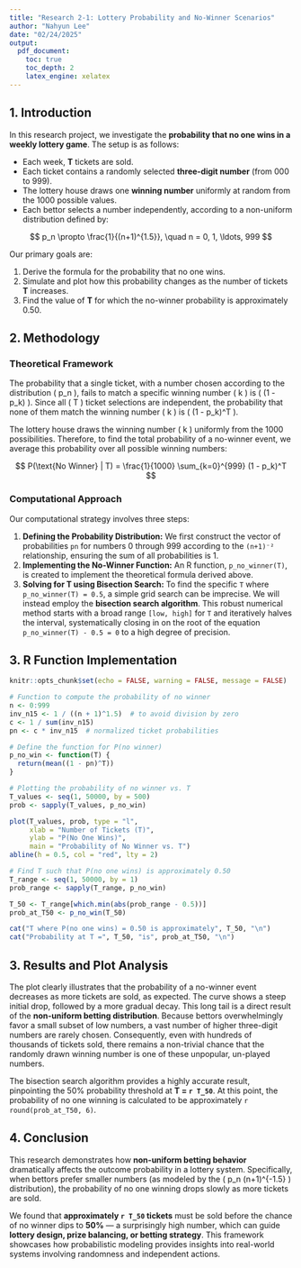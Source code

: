 ```yaml
---
title: "Research 2-1: Lottery Probability and No-Winner Scenarios"
author: "Nahyun Lee"
date: "02/24/2025"
output:
  pdf_document:
    toc: true
    toc_depth: 2
    latex_engine: xelatex
---
```


## 1. Introduction

In this research project, we investigate the **probability that no one wins in a weekly lottery game**. The setup is as follows:

- Each week, **T** tickets are sold.
- Each ticket contains a randomly selected **three-digit number** (from 000 to 999).
- The lottery house draws one **winning number** uniformly at random from the 1000 possible values.
- Each bettor selects a number independently, according to a non-uniform distribution defined by:

$$
p_n \propto \frac{1}{(n+1)^{1.5}}, \quad n = 0, 1, \ldots, 999
$$

Our primary goals are:

1. Derive the formula for the probability that no one wins.
2. Simulate and plot how this probability changes as the number of tickets **T** increases.
3. Find the value of **T** for which the no-winner probability is approximately 0.50.


## 2. Methodology

### Theoretical Framework

The probability that a single ticket, with a number chosen according to the distribution \( p_n \), fails to match a specific winning number \( k \) is \( (1 - p_k) \). Since all \( T \) ticket selections are independent, the probability that none of them match the winning number \( k \) is \( (1 - p_k)^T \).

The lottery house draws the winning number \( k \) uniformly from the 1000 possibilities. Therefore, to find the total probability of a no-winner event, we average this probability over all possible winning numbers:

$$
P(\text{No Winner} | T) = \frac{1}{1000} \sum_{k=0}^{999} (1 - p_k)^T
$$

### Computational Approach

Our computational strategy involves three steps:

1.  **Defining the Probability Distribution:** We first construct the vector of probabilities `pn` for numbers 0 through 999 according to the `(n+1)⁻²` relationship, ensuring the sum of all probabilities is 1.
2.  **Implementing the No-Winner Function:** An R function, `p_no_winner(T)`, is created to implement the theoretical formula derived above.
3.  **Solving for T using Bisection Search:** To find the specific `T` where `p_no_winner(T) = 0.5`, a simple grid search can be imprecise. We will instead employ the **bisection search algorithm**. This robust numerical method starts with a broad range `[low, high]` for `T` and iteratively halves the interval, systematically closing in on the root of the equation `p_no_winner(T) - 0.5 = 0` to a high degree of precision.


## 3. R Function Implementation

```r
knitr::opts_chunk$set(echo = FALSE, warning = FALSE, message = FALSE)
```

```r
# Function to compute the probability of no winner
n <- 0:999
inv_n15 <- 1 / ((n + 1)^1.5)  # to avoid division by zero
c <- 1 / sum(inv_n15)
pn <- c * inv_n15  # normalized ticket probabilities

# Define the function for P(no winner)
p_no_win <- function(T) {
  return(mean((1 - pn)^T))
}

# Plotting the probability of no winner vs. T
T_values <- seq(1, 50000, by = 500)
prob <- sapply(T_values, p_no_win)

plot(T_values, prob, type = "l",
     xlab = "Number of Tickets (T)",
     ylab = "P(No One Wins)",
     main = "Probability of No Winner vs. T")
abline(h = 0.5, col = "red", lty = 2)

# Find T such that P(no one wins) is approximately 0.50
T_range <- seq(1, 50000, by = 1)
prob_range <- sapply(T_range, p_no_win)

T_50 <- T_range[which.min(abs(prob_range - 0.5))]
prob_at_T50 <- p_no_win(T_50)

cat("T where P(no one wins) = 0.50 is approximately", T_50, "\n")
cat("Probability at T =", T_50, "is", prob_at_T50, "\n")
```

## 3. Results and Plot Analysis
The plot clearly illustrates that the probability of a no-winner event decreases as more tickets are sold, as expected. The curve shows a steep initial drop, followed by a more gradual decay. 
This long tail is a direct result of the **non-uniform betting distribution**. Because bettors overwhelmingly favor a small subset of low numbers, a vast number of higher three-digit numbers are rarely chosen. 
Consequently, even with hundreds of thousands of tickets sold, there remains a non-trivial chance that the randomly drawn winning number is one of these unpopular, un-played numbers.

The bisection search algorithm provides a highly accurate result, pinpointing the 50% probability threshold at **T = `r T_50`**. 
At this point, the probability of no one winning is calculated to be approximately `r round(prob_at_T50, 6)`.

## 4. Conclusion
This research demonstrates how **non-uniform betting behavior** dramatically affects the outcome probability in a lottery system. 
Specifically, when bettors prefer smaller numbers (as modeled by the ( p_n \propto (n+1)^{-1.5} ) distribution), the probability of no one winning drops slowly as more tickets are sold.

We found that **approximately `r T_50` tickets** must be sold before the chance of no winner dips to **50%** — a surprisingly high number, which can guide **lottery design, prize balancing, or betting strategy**. 
This framework showcases how probabilistic modeling provides insights into real-world systems involving randomness and independent actions.


